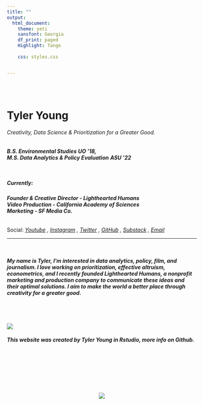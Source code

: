 ```yaml
---
title: ""
output:
  html_document:
    theme: yeti
    sansfont: Georgia
    df_print: paged
    Highlight: Tango
    
    css: styles.css


---
```


<br>
<br>

<h1>**Tyler Young**</h1>
<h6>Creativity, Data Science & Prioritization for a Greater Good.
</h6>
<h6>
***B.S. Environmental Studies***
***UO '18,***  
***M.S. Data Analytics & Policy Evaluation***
***ASU '22***
</h6><h5>
<br>
**Currently:**
</h5>
<h6>
**Founder & Creative Director - Lighthearted Humans**  
**Video Production - California Academy of Sciences**  
**Marketing - SF Media Co.**
</h6>
Social:
*
[Youtube](http://youtube.com/tylerisyoung/?target=_blank) , 
[Instagram](https://www.instagram.com/tylerisyoung/?target=_blank) ,
[Twitter](https://www.twitter.com/Tylerisyoung/?target=_blank) ,
[GitHub](https://www.github.com/tylerisyoung/?target=_blank) ,
[Substack](https://tylerisyoung.substack.com/people/8775252-tylerisyoung) , 
[Email](mailto:Tyleralexanderyoung@gmail.com/?target=_blank])
*
 
________________________________________

<br>

<h5>
**My name is Tyler, I'm interested in data analytics, policy, film, and journalism. I love working on prioritization, effective altruism, econometrics, and I recently founded Lighthearted Humans, a nonprofit marketing and production company to communicate these ideas and their optimal solutions. I aim to make the world a better place through creativity for a greater good.** 
</h5>

<br>
<br>


![](images/surf.jpg)


<h6>
***This website was created by Tyler Young in Rstudio, more info on Github.***
</h6>





<br>
<br>
<br>
<br>
<br>
<center>
![](images/tylerisyounglogo_small_tiny_2.png)










</a>
</div>






